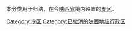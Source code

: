 本分类用于归纳，在今[[陕西省|陕西省]]境内设置的[[专区|专区]]。

[[Category:专区|Category:专区]]
[[Category:已撤消的陕西地级行政区|Category:已撤消的陕西地级行政区]]